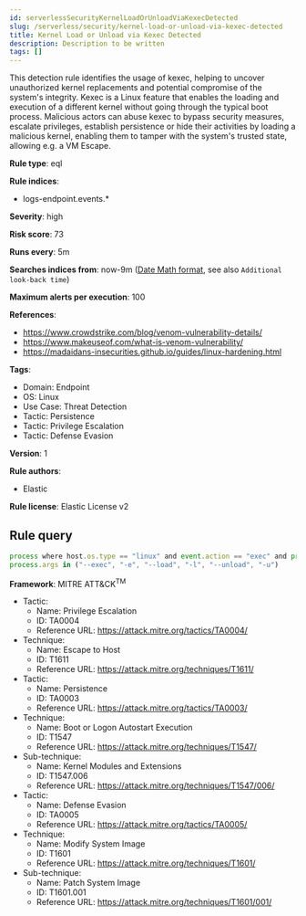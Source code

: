 ```yaml
---
id: serverlessSecurityKernelLoadOrUnloadViaKexecDetected
slug: /serverless/security/kernel-load-or-unload-via-kexec-detected
title: Kernel Load or Unload via Kexec Detected
description: Description to be written
tags: []
---
```


<div id="kernel-load-or-unload-via-kexec-detected"></div>

This detection rule identifies the usage of kexec, helping to uncover unauthorized kernel replacements and potential compromise of the system's integrity. Kexec is a Linux feature that enables the loading and execution of a different kernel without going through the typical boot process. Malicious actors can abuse kexec to bypass security measures, escalate privileges, establish persistence or hide their activities by loading a malicious kernel, enabling them to tamper with the system's trusted state, allowing e.g. a VM Escape.

**Rule type**: eql

**Rule indices**: 

* logs-endpoint.events.*

**Severity**: high

**Risk score**: 73

**Runs every**: 5m

**Searches indices from**: now-9m ([Date Math format](((ref))/common-options.html#date-math), see also <DocLink id="serverlessSecurityRulesUiCreate" section="set-the-rules-schedule">`Additional look-back time`</DocLink>)

**Maximum alerts per execution**: 100

**References**: 

* https://www.crowdstrike.com/blog/venom-vulnerability-details/
* https://www.makeuseof.com/what-is-venom-vulnerability/
* https://madaidans-insecurities.github.io/guides/linux-hardening.html

**Tags**: 

* Domain: Endpoint
* OS: Linux
* Use Case: Threat Detection
* Tactic: Persistence
* Tactic: Privilege Escalation
* Tactic: Defense Evasion

**Version**: 1

**Rule authors**: 

* Elastic

**Rule license**: Elastic License v2

## Rule query

```js
process where host.os.type == "linux" and event.action == "exec" and process.name == "kexec" and 
process.args in ("--exec", "-e", "--load", "-l", "--unload", "-u")

```

**Framework**: MITRE ATT&CK<sup>TM</sup>

* Tactic:
    * Name: Privilege Escalation
    * ID: TA0004
    * Reference URL: https://attack.mitre.org/tactics/TA0004/
* Technique:
    * Name: Escape to Host
    * ID: T1611
    * Reference URL: https://attack.mitre.org/techniques/T1611/
* Tactic:
    * Name: Persistence
    * ID: TA0003
    * Reference URL: https://attack.mitre.org/tactics/TA0003/
* Technique:
    * Name: Boot or Logon Autostart Execution
    * ID: T1547
    * Reference URL: https://attack.mitre.org/techniques/T1547/
* Sub-technique:
    * Name: Kernel Modules and Extensions
    * ID: T1547.006
    * Reference URL: https://attack.mitre.org/techniques/T1547/006/
* Tactic:
    * Name: Defense Evasion
    * ID: TA0005
    * Reference URL: https://attack.mitre.org/tactics/TA0005/
* Technique:
    * Name: Modify System Image
    * ID: T1601
    * Reference URL: https://attack.mitre.org/techniques/T1601/
* Sub-technique:
    * Name: Patch System Image
    * ID: T1601.001
    * Reference URL: https://attack.mitre.org/techniques/T1601/001/

